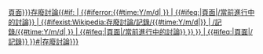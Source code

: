 [[Wikipedia:{{{type|頁面}}}存廢討論{{#if:{{{date|}}} | {{#iferror:{{#time:Y/m/d|{{{date}}} }}
| {{#ifeq:{{{type|頁面}}}|頁面|/當前進行中的討論}}
| {{#ifexist:Wikipedia:{{{type|頁面}}}存廢討論/記錄/{{#time:Y/m/d|{{{date}}}}} | /記錄/{{#time:Y/m/d|{{{date}}} }} | {{#ifeq:{{{type|頁面}}}|頁面|/當前進行中的討論}} }}
}} | {{#ifeq:{{{type|頁面}}}|頁面|/記錄}} }}#{{FULLPAGENAME}}|{{{1|{{{type|頁面}}}存廢討論}}}]]<noinclude>
[[Category:輔助模板|{{PAGENAME}}]]
</noinclude>